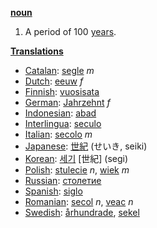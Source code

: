 '''[[noun]]'''

# A period of 100 [[year]]s.

'''[[Translation]]s'''
*[[Catalan]]: [[segle]] ''m''
*[[Dutch]]: [[eeuw]] ''f''
*[[Finnish]]: [[vuosisata]]
*[[German]]: [[Jahrzehnt]] ''f''
*[[Indonesian]]: [[abad]]
*[[Interlingua]]: [[seculo]]
*[[Italian]]: [[secolo]] ''m''
*[[Japanese]]: [[世紀]] (せいき, seiki)
*[[Korean]]: [[세기]] [世紀] (segi)
*[[Polish]]: [[stulecie]] ''n'', [[wiek]] ''m''
*[[Russian]]: [[столетие]]
*[[Spanish]]: [[siglo]]
*[[Romanian]]: [[secol]] ''n'', [[veac]] ''n''
*[[Swedish]]: [[århundrade]], [[sekel]]